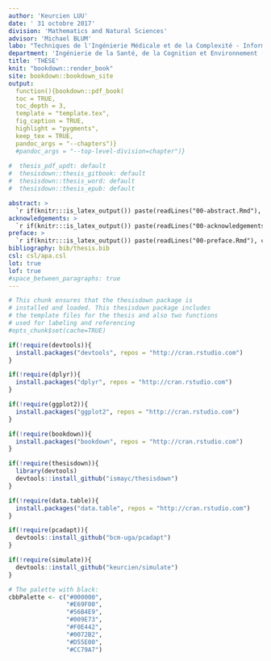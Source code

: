 ```yaml
---
author: 'Keurcien LUU'
date: ' 31 octobre 2017'
division: 'Mathematics and Natural Sciences'
advisor: 'Michael BLUM'
labo: "Techniques de l'Ingénierie Médicale et de la Complexité - Informatique, Mathématiques et Applications de Grenoble (TIMC-IMAG)"
department: 'Ingénierie de la Santé, de la Cognition et Environnement (EDISCE)' 
title: 'THÈSE'
knit: "bookdown::render_book"
site: bookdown::bookdown_site
output: 
  function(){bookdown::pdf_book(
  toc = TRUE,
  toc_depth = 3,  
  template = "template.tex",
  fig_caption = TRUE,
  highlight = "pygments",
  keep_tex = TRUE,
  pandoc_args = "--chapters")}
  #pandoc_args = "--top-level-division=chapter")}
  
#  thesis_pdf_updt: default
#  thesisdown::thesis_gitbook: default
#  thesisdown::thesis_word: default
#  thesisdown::thesis_epub: default

abstract: >
  `r if(knitr:::is_latex_output()) paste(readLines("00-abstract.Rmd"), collapse = ' ')`
acknowledgements: >
  `r if(knitr:::is_latex_output()) paste(readLines("00-acknowledgements.Rmd"), collapse = ' ')`
preface: >
  `r if(knitr:::is_latex_output()) paste(readLines("00-preface.Rmd"), collapse = ' ')`
bibliography: bib/thesis.bib
csl: csl/apa.csl
lot: true
lof: true
#space_between_paragraphs: true
---
```


```r
# This chunk ensures that the thesisdown package is
# installed and loaded. This thesisdown package includes
# the template files for the thesis and also two functions
# used for labeling and referencing
#opts_chunk$set(cache=TRUE)

if(!require(devtools)){
  install.packages("devtools", repos = "http://cran.rstudio.com")
}

if(!require(dplyr)){
  install.packages("dplyr", repos = "http://cran.rstudio.com")
}

if(!require(ggplot2)){
  install.packages("ggplot2", repos = "http://cran.rstudio.com")
}

if(!require(bookdown)){
  install.packages("bookdown", repos = "http://cran.rstudio.com")
}

if(!require(thesisdown)){
  library(devtools)
  devtools::install_github("ismayc/thesisdown")
}

if(!require(data.table)){
  install.packages("data.table", repos = "http://cran.rstudio.com")
}

if(!require(pcadapt)){
  devtools::install_github("bcm-uga/pcadapt")
}

if(!require(simulate)){
  devtools::install_github("keurcien/simulate")
}

# The palette with black:
cbbPalette <- c("#000000", 
                "#E69F00", 
                "#56B4E9", 
                "#009E73", 
                "#F0E442", 
                "#0072B2", 
                "#D55E00", 
                "#CC79A7")
```

